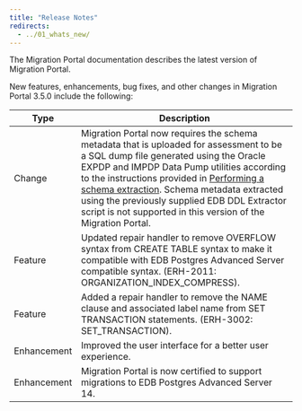 ```yaml
---
title: "Release Notes"
redirects:
  - ../01_whats_new/
---
```


The Migration Portal documentation describes the latest version of Migration Portal.

New features, enhancements, bug fixes, and other changes in Migration Portal 3.5.0 include the following:

| Type | Description |
| ---- |------------ |
| Change | Migration Portal now requires the schema metadata that is uploaded for assessment to be a SQL dump file generated using the Oracle EXPDP and IMPDP Data Pump utilities according to the instructions provided in [Performing a schema extraction](../04_mp_migrating_database/01_mp_schema_extraction/). Schema metadata extracted using the previously supplied EDB DDL Extractor script is not supported in this version of the Migration Portal.|
| Feature| Updated repair handler to remove OVERFLOW syntax from CREATE TABLE syntax to make it compatible with EDB Postgres Advanced Server compatible syntax. (ERH-2011: ORGANIZATION_INDEX_COMPRESS).|
| Feature| Added a repair handler to remove the NAME clause and associated label name from SET TRANSACTION statements. (ERH-3002: SET_TRANSACTION).|
| Enhancement | Improved the user interface for a better user experience. |
| Enhancement | Migration Portal is now certified to support migrations to EDB Postgres Advanced Server 14. |



